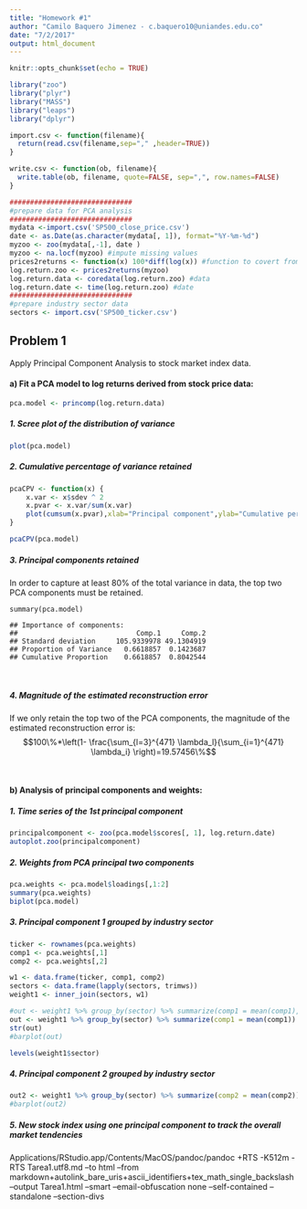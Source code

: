```yaml
---
title: "Homework #1"
author: "Camilo Baquero Jimenez - c.baquero10@uniandes.edu.co"
date: "7/2/2017"
output: html_document
---
```


```r
knitr::opts_chunk$set(echo = TRUE)

library("zoo")
library("plyr")
library("MASS")
library("leaps")
library("dplyr")

import.csv <- function(filename){
  return(read.csv(filename,sep="," ,header=TRUE))
}

write.csv <- function(ob, filename){
  write.table(ob, filename, quote=FALSE, sep=",", row.names=FALSE)
}
```

```r
##############################
#prepare data for PCA analysis
##############################
mydata <-import.csv('SP500_close_price.csv')
date <- as.Date(as.character(mydata[, 1]), format="%Y-%m-%d")
myzoo <- zoo(mydata[,-1], date )
myzoo <- na.locf(myzoo) #impute missing values
prices2returns <- function(x) 100*diff(log(x)) #function to covert from price to return
log.return.zoo <- prices2returns(myzoo)
log.return.data <- coredata(log.return.zoo) #data
log.return.date <- time(log.return.zoo) #date
##############################
#prepare industry sector data
sectors <- import.csv('SP500_ticker.csv')
```

## Problem 1

Apply Principal Component Analysis to stock market index data.

#### a) Fit a PCA model to log returns derived from stock price data:

```r
pca.model <- princomp(log.return.data)
```

##### 1. Scree plot of the distribution of variance

```r
plot(pca.model)
```

##### 2. Cumulative percentage of variance retained

```r
pcaCPV <- function(x) {
    x.var <- x$sdev ^ 2
    x.pvar <- x.var/sum(x.var)
    plot(cumsum(x.pvar),xlab="Principal component",ylab="Cumulative percentage of variance",ylim=c(0,1),type='b')
}

pcaCPV(pca.model)
```

##### 3. Principal components retained

In order to capture at least 80% of the total variance in data, the top two PCA components must be retained.

```
summary(pca.model)

## Importance of components:
##                             Comp.1     Comp.2
## Standard deviation     105.9339978 49.1304919
## Proportion of Variance   0.6618857  0.1423687
## Cumulative Proportion    0.6618857  0.8042544
```

&nbsp;

##### 4. Magnitude of the estimated reconstruction error

If we only retain the top two of the PCA components, the magnitude of the estimated reconstruction error is:
&nbsp;
$$100\%*\left(1- \frac{\sum_{l=3}^{471} \lambda_l}{\sum_{i=1}^{471} \lambda_i} \right)=19.57456\%$$

&nbsp;
&nbsp;
&nbsp;

#### b) Analysis of principal components and weights:

##### 1. Time series of the 1st principal component

```r
principalcomponent <- zoo(pca.model$scores[, 1], log.return.date)
autoplot.zoo(principalcomponent)
```

##### 2. Weights from PCA principal two components

```r
pca.weights <- pca.model$loadings[,1:2]
summary(pca.weights)
biplot(pca.model)
```

##### 3. Principal component 1 grouped by industry sector

```r
ticker <- rownames(pca.weights)
comp1 <- pca.weights[,1]
comp2 <- pca.weights[,2]

w1 <- data.frame(ticker, comp1, comp2)
sectors <- data.frame(lapply(sectors, trimws))
weight1 <- inner_join(sectors, w1)

#out <- weight1 %>% group_by(sector) %>% summarize(comp1 = mean(comp1), comp2 = mean(comp2))
out <- weight1 %>% group_by(sector) %>% summarize(comp1 = mean(comp1))
str(out)
#barplot(out)

levels(weight1$sector)
```

##### 4. Principal component 2 grouped by industry sector

```r

out2 <- weight1 %>% group_by(sector) %>% summarize(comp2 = mean(comp2))
#barplot(out2)
```

##### 5. New stock index using one principal component to track the overall market tendencies

Applications/RStudio.app/Contents/MacOS/pandoc/pandoc +RTS -K512m -RTS Tarea1.utf8.md --to html --from markdown+autolink_bare_uris+ascii_identifiers+tex_math_single_backslash --output Tarea1.html --smart --email-obfuscation none --self-contained --standalone --section-divs